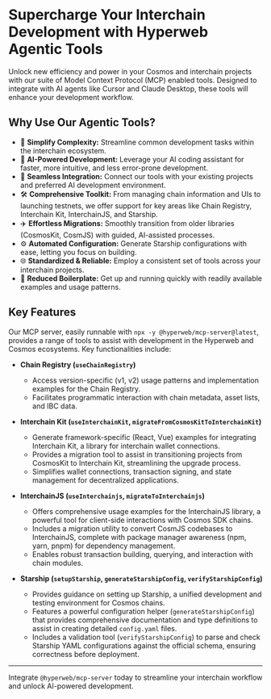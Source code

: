 # Supercharge Your Interchain Development with Hyperweb Agentic Tools

Unlock new efficiency and power in your Cosmos and interchain projects with our suite of Model Context Protocol (MCP) enabled tools. Designed to integrate with AI agents like Cursor and Claude Desktop, these tools will enhance your development workflow.

## Why Use Our Agentic Tools?

- 🧩 **Simplify Complexity:** Streamline common development tasks within the interchain ecosystem.
- 🤖 **AI-Powered Development:** Leverage your AI coding assistant for faster, more intuitive, and less error-prone development.
- 🔌 **Seamless Integration:** Connect our tools with your existing projects and preferred AI development environment.
- 🛠️ **Comprehensive Toolkit:** From managing chain information and UIs to launching testnets, we offer support for key areas like Chain Registry, Interchain Kit, InterchainJS, and Starship.
- ✈️ **Effortless Migrations:** Smoothly transition from older libraries (CosmosKit, CosmJS) with guided, AI-assisted processes.
- ⚙️ **Automated Configuration:** Generate Starship configurations with ease, letting you focus on building.
- 🌐 **Standardized & Reliable:** Employ a consistent set of tools across your interchain projects.
- 📄 **Reduced Boilerplate:** Get up and running quickly with readily available examples and usage patterns.

## Key Features

Our MCP server, easily runnable with `npx -y @hyperweb/mcp-server@latest`, provides a range of tools to assist with development in the Hyperweb and Cosmos ecosystems. Key functionalities include:

- **Chain Registry (`useChainRegistry`)**

  - Access version-specific (v1, v2) usage patterns and implementation examples for the Chain Registry.
  - Facilitates programmatic interaction with chain metadata, asset lists, and IBC data.

- **Interchain Kit (`useInterchainKit`, `migrateFromCosmosKitToInterchainKit`)**

  - Generate framework-specific (React, Vue) examples for integrating Interchain Kit, a library for interchain wallet connections.
  - Provides a migration tool to assist in transitioning projects from CosmosKit to Interchain Kit, streamlining the upgrade process.
  - Simplifies wallet connections, transaction signing, and state management for decentralized applications.

- **InterchainJS (`useInterchainjs`, `migrateToInterchainjs`)**

  - Offers comprehensive usage examples for the InterchainJS library, a powerful tool for client-side interactions with Cosmos SDK chains.
  - Includes a migration utility to convert CosmJS codebases to InterchainJS, complete with package manager awareness (npm, yarn, pnpm) for dependency management.
  - Enables robust transaction building, querying, and interaction with chain modules.

- **Starship (`setupStarship`, `generateStarshipConfig`, `verifyStarshipConfig`)**
  - Provides guidance on setting up Starship, a unified development and testing environment for Cosmos chains.
  - Features a powerful configuration helper (`generateStarshipConfig`) that provides comprehensive documentation and type definitions to assist in creating detailed `config.yaml` files.
  - Includes a validation tool (`verifyStarshipConfig`) to parse and check Starship YAML configurations against the official schema, ensuring correctness before deployment.

---

Integrate `@hyperweb/mcp-server` today to streamline your interchain workflow and unlock AI-powered development.
